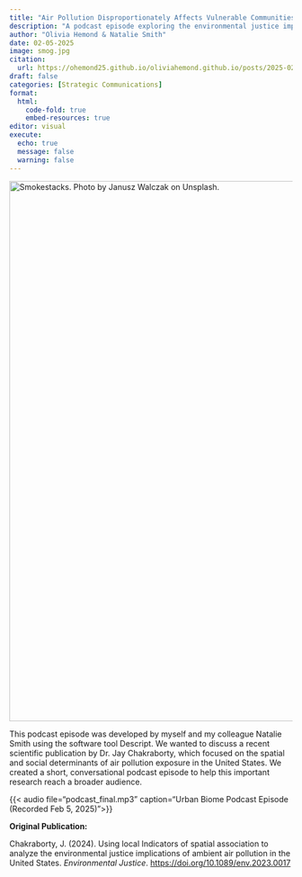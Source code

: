 ```yaml
---
title: "Air Pollution Disproportionately Affects Vulnerable Communities"
description: "A podcast episode exploring the environmental justice implications of air pollution in the United States"
author: "Olivia Hemond & Natalie Smith"
date: 02-05-2025
image: smog.jpg
citation: 
  url: https://ohemond25.github.io/oliviahemond.github.io/posts/2025-02-05-podcast 
draft: false
categories: [Strategic Communications]
format: 
  html: 
    code-fold: true 
    embed-resources: true
editor: visual
execute: 
  echo: true 
  message: false 
  warning: false
---
```


[![Smokestacks. Photo by Janusz Walczak on Unsplash.](smog.jpg){fig-align="center" width="10in"}](https://unsplash.com/@jwvein?utm_content=creditCopyText&utm_medium=referral&utm_source=unsplash)

This podcast episode was developed by myself and my colleague Natalie Smith using the software tool Descript. We wanted to discuss a recent scientific publication by Dr. Jay Chakraborty, which focused on the spatial and social determinants of air pollution exposure in the United States. We created a short, conversational podcast episode to help this important research reach a broader audience.

{{< audio file="podcast_final.mp3" caption="Urban Biome Podcast Episode (Recorded Feb 5, 2025)">}}

**Original Publication:**

Chakraborty, J. (2024). Using local Indicators of spatial association to analyze the environmental justice implications of ambient air pollution in the United States. *Environmental Justice*. <https://doi.org/10.1089/env.2023.0017>
